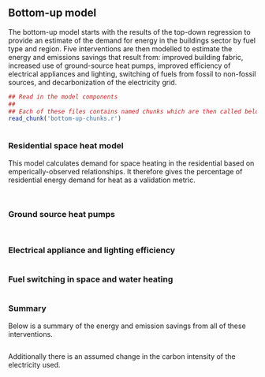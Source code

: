 ## Bottom-up model

The bottom-up model starts with the results of the top-down regression to provide an estimate of the demand for energy in the buildings sector by fuel type and region.  Five interventions are then modelled to estimate the energy and emissions savings that result from: improved building fabric, increased use of ground-source heat pumps, improved efficiency of electrical appliances and lighting, switching of fuels from fossil to non-fossil sources, and decarbonization of the electricity grid.

```r
## Read in the model components
##
## Each of these files contains named chunks which are then called below.
read_chunk('bottom-up-chunks.r')
```

```r
```

### Residential space heat model

This model calculates demand for space heating in the residential based on emperically-observed relationships.  It therefore gives the percentage of residential energy demand for heat as a validation metric.
```r
```

```r
```

### Ground source heat pumps
```r
```

```r
```

### Electrical appliance and lighting efficiency

```r
```

### Fuel switching in space and water heating
```r
```

### Summary

Below is a summary of the energy and emission savings from all of these interventions.

```r
```

Additionally there is an assumed change in the carbon intensity of the electricity used.

```r
```
```r
```
